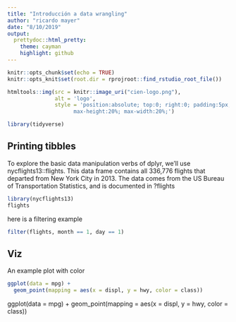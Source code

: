 ```yaml
---
title: "Introducción a data wrangling"
author: "ricardo mayer"
date: "8/10/2019"
output:
  prettydoc::html_pretty:
    theme: cayman
    highlight: github
---
```



<!-- knit: (function(input_file, encoding) { -->
<!--   out_dir <- 'docs'; -->
<!--   rmarkdown::render(input_file, -->
<!--  encoding=encoding, -->
<!--  output_file=file.path(dirname(input_file), out_dir, 'index.html'))}) -->


```r
knitr::opts_chunk$set(echo = TRUE)
knitr::opts_knit$set(root.dir = rprojroot::find_rstudio_root_file())
```


```r
htmltools::img(src = knitr::image_uri("cien-logo.png"), 
               alt = 'logo', 
               style = 'position:absolute; top:0; right:0; padding:5px;
                     max-height:20%; max-width:20%;')
```


```r
library(tidyverse)
```


## Printing tibbles
To explore the basic data manipulation verbs of dplyr, we’ll use nycflights13::flights. This data frame contains all 336,776 flights that departed from New York City in 2013. The data comes from the US Bureau of Transportation Statistics, and is documented in ?flights


```r
library(nycflights13)
flights
```

here is a filtering example

```r
filter(flights, month == 1, day == 1)
```


## Viz

An example plot with color

```r
ggplot(data = mpg) + 
  geom_point(mapping = aes(x = displ, y = hwy, color = class))
```

ggplot(data = mpg) + 
  geom_point(mapping = aes(x = displ, y = hwy, color = class))
  
